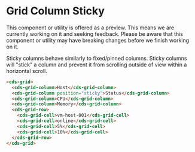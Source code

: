 
<Meta title="Data Grid (Preview)/Column Sticky" />

# Grid Column Sticky

<cds-alert-group status="warning" cds-layout="m-b:lg">
  <cds-alert>
    This component or utility is offered as a preview. This means we are currently working on it and seeking feedback.
    Please be aware that this component or utility may have breaking changes before we finish working on it.
  </cds-alert>
</cds-alert-group>

Sticky columns behave similarly to fixed/pinned columns. Sticky columns will "stick" a column
and prevent it from scrolling outside of view within a horizontal scroll.

<Story id="stories-grid--column-sticky" />

```html
<cds-grid>
  <cds-grid-column>Host</cds-grid-column>
  <cds-grid-column position="sticky">Status</cds-grid-column>
  <cds-grid-column>CPU</cds-grid-column>
  <cds-grid-column>Memory</cds-grid-column>
  <cds-grid-row>
    <cds-grid-cell>vm-host-001</cds-grid-cell>
    <cds-grid-cell>online</cds-grid-cell>
    <cds-grid-cell>5%</cds-grid-cell>
    <cds-grid-cell>10%</cds-grid-cell>
  </cds-grid-row>
</cds-grid>
```
